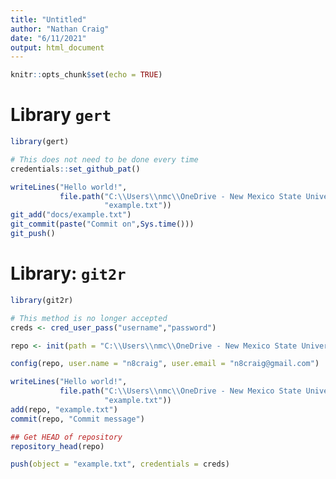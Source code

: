 ```yaml
---
title: "Untitled"
author: "Nathan Craig"
date: "6/11/2021"
output: html_document
---
```



```r
knitr::opts_chunk$set(echo = TRUE)
```

# Library `gert`

```r
library(gert)
```


```r
# This does not need to be done every time
credentials::set_github_pat()
```


```r
writeLines("Hello world!", 
           file.path("C:\\Users\\nmc\\OneDrive - New Mexico State University\\R-projects\\nmsu-grades\\docs",
                     "example.txt"))
git_add("docs/example.txt")
git_commit(paste("Commit on",Sys.time()))
git_push()
```

# Library: `git2r`

```r
library(git2r)
```

```r
# This method is no longer accepted
creds <- cred_user_pass("username","password")
```


```r
repo <- init(path = "C:\\Users\\nmc\\OneDrive - New Mexico State University\\R-projects\\nmsu-grades")
```

```r
config(repo, user.name = "n8craig", user.email = "n8craig@gmail.com")

writeLines("Hello world!", 
           file.path("C:\\Users\\nmc\\OneDrive - New Mexico State University\\R-projects\\nmsu-grades",
                     "example.txt"))
add(repo, "example.txt")
commit(repo, "Commit message")

## Get HEAD of repository
repository_head(repo)

```

```r
push(object = "example.txt", credentials = creds)
```

